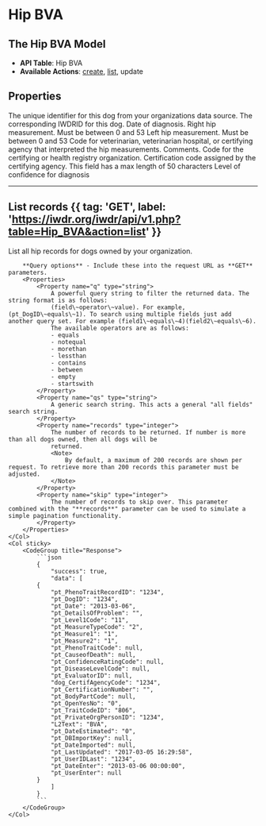 
# Hip BVA

<AuthChecker />

## The Hip BVA Model
- **API Table**: Hip BVA
- **Available Actions**: [create](#create-a-record), [list](#list-records), update

## Properties

<Properties>
    <Property name="local_dog_id" type="integer" required>
        The unique identifier for this dog from your organizations data source.
    </Property>
    <Property name="pt_DogID" type="integer" required>
        The corresponding IWDRID for this dog.
    </Property>
    <Property name="pt_Date" type="datetime" required>
        Date of diagnosis.
    </Property>
    <Property name="pt_Measure1" type="integer" required>
        Right hip measurement.
        <Note>
            Must be between 0 and 53
        </Note>
    </Property>
    <Property name="pt_Measure2" type="integer" required>
        Left hip measurement.
        <Note>
            Must be between 0 and 53
        </Note>
    </Property>
    <Property name="pt_EvaluatorID" type="integer">
        Code for veterinarian, veterinarian hospital, or certifying agency that interpreted the hip measurements.
        <EvaluatorIDDataTable />
    </Property>
    <Property name="pt_DetailsOfProblem" type="string">
        Comments.
    </Property>
    <Property name="dog_CertifAgencyCode" type="integer">
        Code for the certifying or health registry organization.
        <CertifAgencyCodeDataTable />
    </Property>
    <Property name="pt_CertificationNumber" type="string">
        Certification code assigned by the certifying agency.
        <Note>
            This field has a max length of 50 characters
        </Note>
    </Property>
    <Property name="pt_ConfidenceRatingCode" type="integer">
        Level of confidence for diagnosis
        <ConfidenceRatingCodeDataTable />
    </Property>
</Properties>

---

## List records {{ tag: 'GET', label: 'https://iwdr.org/iwdr/api/v1.php?table=Hip_BVA&action=list' }}

<Row>
    <Col>
        List all hip records for dogs owned by your organization.

        **Query options** - Include these into the request URL as **GET** parameters.
        <Properties>
            <Property name="q" type="string">
                A powerful query string to filter the returned data. The string format is as follows:
                (field\~operator\~value). For example, (pt_DogID\~equals\~1). To search using multiple fields just add another query set. For example (field1\~equals\~4)(field2\~equals\~6).
                The available operators are as follows:
                - equals
                - notequal
                - morethan
                - lessthan
                - contains
                - between
                - empty
                - startswith
            </Property>
            <Property name="qs" type="string">
                A generic search string. This acts a general "all fields" search string.
            </Property>
            <Property name="records" type="integer">
                The number of records to be returned. If number is more than all dogs owned, then all dogs will be
                returned.
                <Note>
                    By default, a maximum of 200 records are shown per request. To retrieve more than 200 records this parameter must be adjusted.
                </Note>
            </Property>
            <Property name="skip" type="integer">
                The number of records to skip over. This parameter combined with the "**records**" parameter can be used to simulate a simple pagination functionality.
            </Property>
        </Properties>
    </Col>
    <Col sticky>
        <CodeGroup title="Response">
            ```json
            {
                "success": true,
                "data": [
            {
                "pt_PhenoTraitRecordID": "1234",
                "pt_DogID": "1234",
                "pt_Date": "2013-03-06",
                "pt_DetailsOfProblem": "",
                "pt_Level1Code": "11",
                "pt_MeasureTypeCode": "2",
                "pt_Measure1": "1",
                "pt_Measure2": "1",
                "pt_PhenoTraitCode": null,
                "pt_CauseofDeath": null,
                "pt_ConfidenceRatingCode": null,
                "pt_DiseaseLevelCode": null,
                "pt_EvaluatorID": null,
                "dog_CertifAgencyCode": "1234",
                "pt_CertificationNumber": "",
                "pt_BodyPartCode": null,
                "pt_OpenYesNo": "0",
                "pt_TraitCodeID": "806",
                "pt_PrivateOrgPersonID": "1234",
                "L2Text": "BVA",
                "pt_DateEstimated": "0",
                "pt_DBImportKey": null,
                "pt_DateImported": null,
                "pt_LastUpdated": "2017-03-05 16:29:58",
                "pt_UserIDLast": "1234",
                "pt_DateEnter": "2013-03-06 00:00:00",
                "pt_UserEnter": null
            }
                ]
            }
            ```
        </CodeGroup>
    </Col>
</Row>